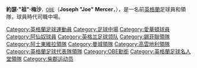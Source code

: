 {{noteta|G1=足球}}{{infobox Football biography
|          playername = 祖·梅沙<BR>''Joe Mercer''
|            fullname = Joseph Mercer
|         dateofbirth = 1914年8月9日
|         cityofbirth = [[柴郡|柴郡]][[Ellesmere_Port|Ellesmere Port]]
|      countryofbirth = [[英格蘭|英格蘭]]
|         dateofdeath = {{death date and age|1990|8|9|1914|8|9|df=y}}
|         cityofdeath = 
|      countryofdeath = [[英格蘭|英格蘭]]
|         currentclub = 已故
|            position = [[中場|左中場]]
|          youthyears = 
|          youthclubs = Ellesmere Port
|               years = 1932-1946<br/>1946-1955
|               clubs = [[愛華頓|愛華頓]]<br/>[[阿仙奴|阿仙奴]]
|         caps(goals) = 170 (1)<br/>247 (2)
|       nationalyears = 1938-1939
|        nationalteam = [[英格蘭國家足球隊|英格蘭國家足球隊]]
| nationalcaps(goals) = 5 (0)
|        manageryears = 1955-1958<br/>1958-1964<br/>1965-1972<br/>1972-1974<br/>1974
|        managerclubs = [[錫菲聯|錫菲聯]]<br/>[[阿士東維拉|阿士東維拉]]<br/>[[曼城|曼城]]<br/>[[考文垂足球俱乐部|-{zh-hans:考文垂;zh-hk:高雲地利}-]]<br/>[[英格蘭足球代表隊|英格蘭]]（暫代）
}}
'''約瑟·"祖"·梅沙'''<small>，[[OBE|OBE]]</small>（'''Joseph "Joe" Mercer'''，{{BD|1914年|8月9日|1990年|8月9日}}），是一名前[[英格蘭|英格蘭]]足球員和領隊，球員時代司職中場。

{{英格蘭FWA足球先生}}
{{高雲地利城足球會歷任主教練}}
{{英格蘭足球代表隊領隊}}

{{DEFAULTSORT:Mercer, Joe}}
[[Category:英格蘭足球運動員|Category:英格蘭足球運動員]]
[[Category:足球中場|Category:足球中場]]
[[Category:愛華頓球員|Category:愛華頓球員]]
[[Category:阿仙奴球員|Category:阿仙奴球員]]
[[Category:英格兰足球领队|Category:英格兰足球领队]]
[[Category:錫菲聯領隊|Category:錫菲聯領隊]]
[[Category:阿士東維拉領隊|Category:阿士東維拉領隊]]
[[Category:曼城領隊|Category:曼城領隊]]
[[Category:高雲地利領隊|Category:高雲地利領隊]]
[[Category:英格蘭足球代表隊領隊|Category:英格蘭足球代表隊領隊]]
[[Category:OBE勳銜|Category:OBE勳銜]]
[[Category:英格蘭足球名人堂領隊|Category:英格蘭足球名人堂領隊]]
[[Category:柴郡运动员|Category:柴郡运动员]]